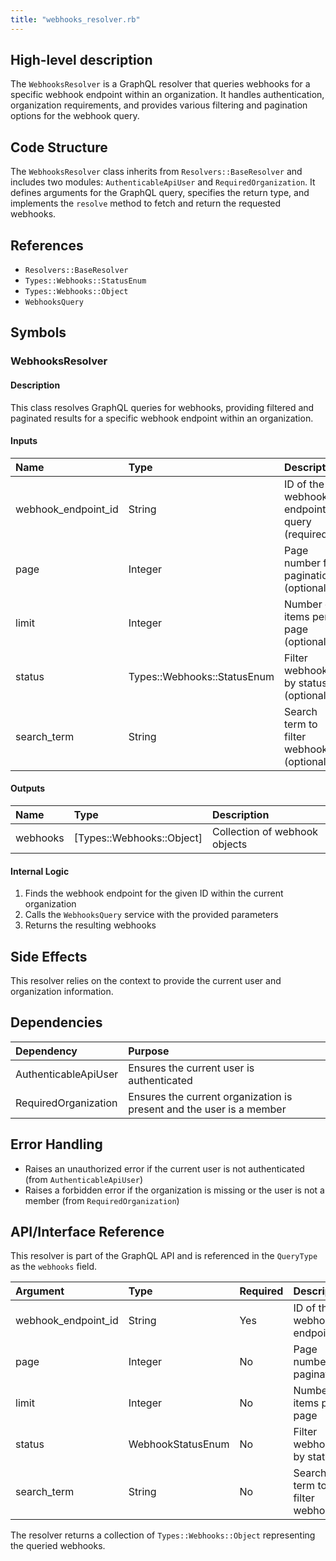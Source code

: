```yaml
---
title: "webhooks_resolver.rb"
---
```


## High-level description
The `WebhooksResolver` is a GraphQL resolver that queries webhooks for a specific webhook endpoint within an organization. It handles authentication, organization requirements, and provides various filtering and pagination options for the webhook query.

## Code Structure
The `WebhooksResolver` class inherits from `Resolvers::BaseResolver` and includes two modules: `AuthenticableApiUser` and `RequiredOrganization`. It defines arguments for the GraphQL query, specifies the return type, and implements the `resolve` method to fetch and return the requested webhooks.

## References
- `Resolvers::BaseResolver`
- `Types::Webhooks::StatusEnum`
- `Types::Webhooks::Object`
- `WebhooksQuery`

## Symbols

### WebhooksResolver
#### Description
This class resolves GraphQL queries for webhooks, providing filtered and paginated results for a specific webhook endpoint within an organization.

#### Inputs
| Name | Type | Description |
|:-----|:-----|:------------|
| webhook_endpoint_id | String | ID of the webhook endpoint to query (required) |
| page | Integer | Page number for pagination (optional) |
| limit | Integer | Number of items per page (optional) |
| status | Types::Webhooks::StatusEnum | Filter webhooks by status (optional) |
| search_term | String | Search term to filter webhooks (optional) |

#### Outputs
| Name | Type | Description |
|:-----|:-----|:------------|
| webhooks | [Types::Webhooks::Object] | Collection of webhook objects |

#### Internal Logic
1. Finds the webhook endpoint for the given ID within the current organization
2. Calls the `WebhooksQuery` service with the provided parameters
3. Returns the resulting webhooks

## Side Effects
This resolver relies on the context to provide the current user and organization information.

## Dependencies
| Dependency | Purpose |
|:-----------|:--------|
| AuthenticableApiUser | Ensures the current user is authenticated |
| RequiredOrganization | Ensures the current organization is present and the user is a member |

## Error Handling
- Raises an unauthorized error if the current user is not authenticated (from `AuthenticableApiUser`)
- Raises a forbidden error if the organization is missing or the user is not a member (from `RequiredOrganization`)

## API/Interface Reference
This resolver is part of the GraphQL API and is referenced in the `QueryType` as the `webhooks` field.

| Argument | Type | Required | Description |
|:---------|:-----|:---------|:------------|
| webhook_endpoint_id | String | Yes | ID of the webhook endpoint |
| page | Integer | No | Page number for pagination |
| limit | Integer | No | Number of items per page |
| status | WebhookStatusEnum | No | Filter webhooks by status |
| search_term | String | No | Search term to filter webhooks |

The resolver returns a collection of `Types::Webhooks::Object` representing the queried webhooks.